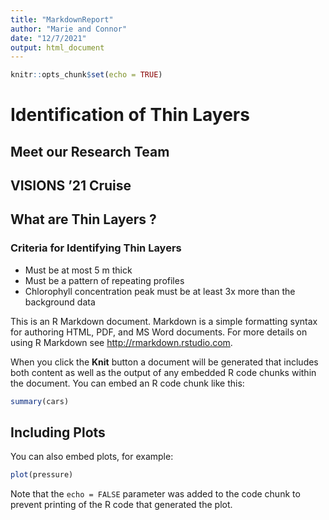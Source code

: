 ```yaml
---
title: "MarkdownReport"
author: "Marie and Connor"
date: "12/7/2021"
output: html_document
---
```


```r
knitr::opts_chunk$set(echo = TRUE)
```

# Identification of Thin Layers

## Meet our Research Team

## VISIONS '21 Cruise

## What are Thin Layers ?

### Criteria for Identifying Thin Layers
- Must be at most 5 m thick
- Must be a pattern of repeating profiles
- Chlorophyll concentration peak must be at least 3x more than the background data

This is an R Markdown document. Markdown is a simple formatting syntax for authoring HTML, PDF, and MS Word documents. For more details on using R Markdown see <http://rmarkdown.rstudio.com>.

When you click the **Knit** button a document will be generated that includes both content as well as the output of any embedded R code chunks within the document. You can embed an R code chunk like this:

```r
summary(cars)
```

## Including Plots

You can also embed plots, for example:

```r
plot(pressure)
```

Note that the `echo = FALSE` parameter was added to the code chunk to prevent printing of the R code that generated the plot.
